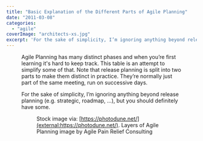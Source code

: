 ```yaml
---
title: "Basic Explanation of the Different Parts of Agile Planning"
date: "2011-03-08"
categories: 
  - "agile"
coverImage: "architects-xs.jpg"
excerpt: 'For the sake of simplicity, I’m ignoring anything beyond release planning (e.g. strategic,'
---
```




<Figure
  src={ArchitectsXs}
  alt="An image of two architects' hands doing work - image licensed from Photodune"
  caption="An image of two architects' hands doing work - image licensed from Photodune"
/>
 Agile Planning has many distinct phases and when you’re first learning it's hard to keep track. This table is an attempt to simplify some of that. Note that release planning is split into two parts to make them distinct in practice. They’re normally just part of the same meeting, run on successive days.

For the sake of simplicity, I’m ignoring anything beyond release planning (e.g. strategic, roadmap, …), but you should definitely have some.

<Figure
  src={LayersOfAgilePlanning466x1024}
  alt="Layers of Agile Planning - by Certified Scrum Trainer Mark Levison"
  caption="Layers of Agile Planning - by Certified Scrum Trainer Mark Levison"
/>


Stock image via: [https://photodune.net/](external:https://photodune.net/). Layers of Agile Planning image by Agile Pain Relief Consulting
